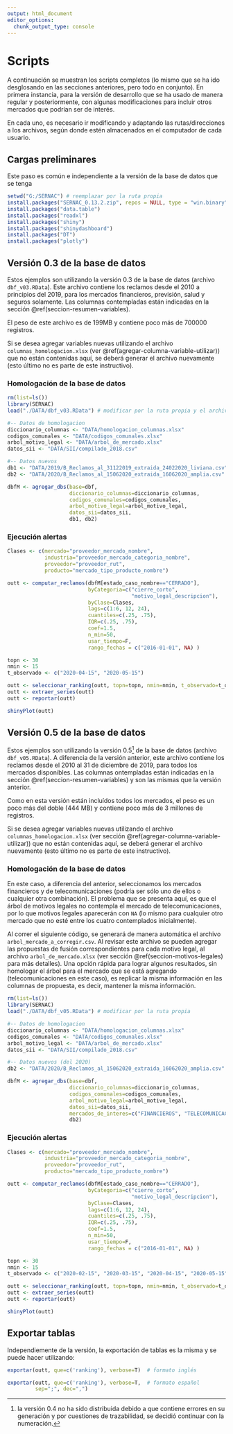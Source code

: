 ```yaml
---
output: html_document
editor_options: 
  chunk_output_type: console
---
```

# Scripts {#capitulo-script}
<!-- # Scripts {.tabset .tabset-fade .tabset-pills} -->

A continuación se muestran los scripts completos (lo mismo que se ha ido desglosando en las secciones anteriores, pero todo en conjunto). En primera instancia, para la versión de desarrollo que se ha usado de manera regular y posteriormente, con algunas modificaciones para incluir otros mercados que podrían ser de interés.

En cada uno, es necesario ir modificando y adaptando las rutas/direcciones a los archivos, según donde estén almacenados en el computador de cada usuario.

## Cargas preliminares

Este paso es común e independiente a la versión de la base de datos que se tenga

```r
setwd("G:/SERNAC") # reemplazar por la ruta propia
install.packages("SERNAC_0.13.2.zip", repos = NULL, type = "win.binary")
install.packages("data.table")
install.packages("readxl")
install.packages("shiny")
install.packages("shinydashboard")
install.packages("DT")
install.packages("plotly")
```

## Versión 0.3 de la base de datos {#seccion-script-bd-03}

Estos ejemplos son utilizando la versión 0.3 de la base de datos (archivo `dbf_v03.RData`). Este archivo contiene los reclamos desde el 2010 a principios del 2019, para los mercados financieros, previsión, salud y seguros solamente. Las columnas contempladas están indicadas en la sección \@ref(seccion-resumen-variables).

El peso de este archivo es de 199MB y contiene poco más de 700000 registros.

::: {.rmdimportant .important data-latex="{important}"}
Si se desea agregar variables nuevas utilizando el archivo `columnas_homologacion.xlsx` (ver \@ref(agregar-columna-variable-utilizar)) que no están contenidas aquí, se deberá generar el archivo nuevamente (esto último no es parte de este instructivo).
:::

### Homologación de la base de datos {#seccion-script-homologacion-bd-03}

```r
rm(list=ls())
library(SERNAC)
load("./DATA/dbf_v03.RData") # modificar por la ruta propia y el archivo apropiado

#-- Datos de homologacion
diccionario_columnas <- "DATA/homologacion_columnas.xlsx"
codigos_comunales <- "DATA/codigos_comunales.xlsx"
arbol_motivo_legal <- "DATA/arbol_de_mercado.xlsx"
datos_sii <- "DATA/SII/compilado_2018.csv"

#-- Datos nuevos
db1 <- "DATA/2019/B_Reclamos_al_31122019_extraida_24022020_liviana.csv"
db2 <- "DATA/2020/B_Reclamos_al_15062020_extraida_16062020_amplia.csv"

dbfM <- agregar_dbs(base=dbf, 
                    diccionario_columnas=diccionario_columnas,
                    codigos_comunales=codigos_comunales,
                    arbol_motivo_legal=arbol_motivo_legal,
                    datos_sii=datos_sii,
                    db1, db2)
```


### Ejecución alertas {#seccion-script-alertas-bd-03}

```r
Clases <- c(mercado="proveedor_mercado_nombre",
            industria="proveedor_mercado_categoria_nombre",
            proveedor="proveedor_rut",
            producto="mercado_tipo_producto_nombre")

outt <- computar_reclamos(dbfM[estado_caso_nombre=="CERRADO"],
                          byCategoria=c("cierre_corto", 
                                        "motivo_legal_descripcion"),
                          byClase=Clases,
                          lags=c(1:6, 12, 24), 
                          cuantiles=c(.25, .75),
                          IQR=c(.25, .75),
                          coef=1.5,
                          n_min=50,
                          usar_tiempo=F,
                          rango_fechas = c("2016-01-01", NA) )

topn <- 30
nmin <- 15
t_observado <- c("2020-04-15", "2020-05-15")

outt <- seleccionar_ranking(outt, topn=topn, nmin=nmin, t_observado=t_observado, tipo='N')
outt <- extraer_series(outt)
outt <- reportar(outt)

shinyPlot(outt)
```



## Versión 0.5 de la base de datos {#seccion-script-bd-05}

Estos ejemplos son utilizando la versión 0.5^[la versión 0.4 no ha sido distribuida debido a que contiene errores en su generación y por cuestiones de trazabilidad, se decidió continuar con la numeración.] de la base de datos (archivo `dbf_v05.RData`). A diferencia de la versión anterior, este archivo contiene los reclamos desde el 2010 al 31 de diciembre de 2019, para todos los mercados disponibles. Las columnas ontempladas están indicadas en la sección \@ref(seccion-resumen-variables) y son las mismas que la versión anterior.

Como en esta versión están incluídos todos los mercados, el peso es un poco más del doble (444 MB) y contiene poco más de 3 millones de registros.

::: {.rmdimportant .important data-latex="{important}"}
Si se desea agregar variables nuevas utilizando el archivo `columnas_homologacion.xlsx` (ver sección \@ref(agregar-columna-variable-utilizar)) que no están contenidas aquí, se deberá generar el archivo nuevamente (esto último no es parte de este instructivo).
:::

### Homologación de la base de datos {#seccion-script-homologacion-bd-05}

En este caso, a diferencia del anterior, seleccionamos los mercados financieros y de telecomunicaciones (podría ser sólo uno de ellos o cualquier otra combinación). El problema que se presenta aquí, es que el árbol de motivos legales no contempla el mercado de telecomunicaciones, por lo que motivos legales aparecerán con `NA` (lo mismo para cualquier otro mercado que no esté entre los cuatro contemplados inicialmente).

Al correr el siguiente código, se generará de manera automática el archivo `arbol_mercado_a_corregir.csv`. Al revisar este archivo se pueden agregar las propuestas de fusión correspondientes para cada motivo legal, al archivo `arbol_de_mercado.xlsx` (ver sección \@ref(seccion-motivos-legales) para más detalles). Una opción rápida para lograr algunos resultados, sin homologar el árbol para el mercado que se está agregando (telecomunicaciones en este caso), es replicar la misma información en las columnas de propuesta, es decir, mantener la misma información.

```r
rm(list=ls())
library(SERNAC)
load("./DATA/dbf_v05.RData") # modificar por la ruta propia

#-- Datos de homologacion
diccionario_columnas <- "DATA/homologacion_columnas.xlsx"
codigos_comunales <- "DATA/codigos_comunales.xlsx"
arbol_motivo_legal <- "DATA/arbol_de_mercado.xlsx"
datos_sii <- "DATA/SII/compilado_2018.csv"

#-- Datos nuevos (del 2020)
db2 <- "DATA/2020/B_Reclamos_al_15062020_extraida_16062020_amplia.csv"

dbfM <- agregar_dbs(base=dbf, 
                    diccionario_columnas=diccionario_columnas,
                    codigos_comunales=codigos_comunales,
                    arbol_motivo_legal=arbol_motivo_legal,
                    datos_sii=datos_sii,
                    mercados_de_interes=c("FINANCIEROS", "TELECOMUNICACIONES"),
                    db2)
```


### Ejecución alertas {#seccion-script-alertas-bd-05}

```r
Clases <- c(mercado="proveedor_mercado_nombre",
            industria="proveedor_mercado_categoria_nombre",
            proveedor="proveedor_rut",
            producto="mercado_tipo_producto_nombre")

outt <- computar_reclamos(dbfM[estado_caso_nombre=="CERRADO"],
                          byCategoria=c("cierre_corto", 
                                        "motivo_legal_descripcion"),
                          byClase=Clases,
                          lags=c(1:6, 12, 24), 
                          cuantiles=c(.25, .75),
                          IQR=c(.25, .75),
                          coef=1.5,
                          n_min=50,
                          usar_tiempo=F,
                          rango_fechas = c("2016-01-01", NA) )

topn <- 30
nmin <- 15
t_observado <- c("2020-02-15", "2020-03-15", "2020-04-15", "2020-05-15")

outt <- seleccionar_ranking(outt, topn=topn, nmin=nmin, t_observado=t_observado, tipo='N')
outt <- extraer_series(outt)
outt <- reportar(outt)

shinyPlot(outt)
```



## Exportar tablas

Independiemente de la versión, la exportación de tablas es la misma y se puede hacer utilizando:

```r
exportar(outt, que=c('ranking'), verbose=T)  # formato inglés

exportar(outt, que=c('ranking'), verbose=T,  # formato español
         sep=";", dec=",")
```
